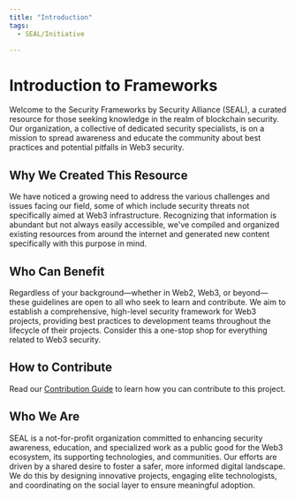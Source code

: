 ```yaml
---
title: "Introduction"
tags:
  - SEAL/Initiative

---
```



<TagProvider>
<TagFilter />

# Introduction to Frameworks

<TagList tags={frontmatter.tags} />

Welcome to the Security Frameworks by Security Alliance (SEAL), a curated resource for those seeking knowledge in the realm of blockchain security. Our organization, a collective of dedicated security specialists, is on a mission to spread awareness and educate the community about best practices and potential pitfalls in Web3 security.

## Why We Created This Resource

We have noticed a growing need to address the various challenges and issues facing our field, some of which include security threats not specifically aimed at Web3 infrastructure. Recognizing that information is abundant but not always easily accessible, we've compiled and organized existing resources from around the internet and generated new content specifically with this purpose in mind.

## Who Can Benefit

Regardless of your background—whether in Web2, Web3, or beyond—these guidelines are open to all who seek to learn and contribute. We aim to establish a comprehensive, high-level security framework for Web3 projects, providing best practices to development teams throughout the lifecycle of their projects. Consider this a one-stop shop for everything related to Web3 security.

## How to Contribute

Read our [Contribution Guide](/contribute/contributing) to learn how you can contribute to this project.

## Who We Are

SEAL is a not-for-profit organization committed to enhancing security awareness, education, and specialized work as a public good for the Web3 ecosystem, its supporting technologies, and communities. Our efforts are driven by a shared desire to foster a safer, more informed digital landscape. We do this by designing innovative projects, engaging elite technologists, and coordinating on the social layer to ensure meaningful adoption.

</TagProvider>